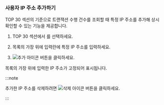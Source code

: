 ### 사용자 IP 주소 추가하기

<UI>TOP 30</UI> 섹션의 <Cmdname sid="ip" className="uitext" /> 기준으로 트랜잭션 수행 건수를 조회할 때 특정 IP 주소를 추가해 상시 확인할 수 있는 기능을 제공합니다.

1. <UI>TOP 30</UI> 섹션에서 <Cmdname sid="ip" className="uitext" />를 선택하세요.

1. 목록의 가장 위에 입력란에 특정 IP 주소를 입력하세요.

1. ![추가 아이콘](/img/ico-add.svg) 버튼을 클릭하세요.

    <ImgLang img='txmap-filter-ip-added.png' desc='IP' />

목록의 가장 위에 입력한 IP 주소가 고정되어 표시됩니다.

:::note

추가한 IP 주소를 삭제하려면 ![삭제 아이콘](/img/ico-trash.svg) 버튼을 클릭하세요.

:::